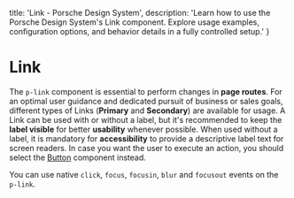
  title: 'Link - Porsche Design System',
  description: 'Learn how to use the Porsche Design System\'s Link component. Explore usage examples, configuration options, and behavior details in a fully controlled setup.'
}

# Link <ComponentStatus tagName="p-link"></ComponentStatus>

The `p-link` component is essential to perform changes in **page routes**. For an optimal user guidance and dedicated
pursuit of business or sales goals, different types of Links (**Primary** and **Secondary**) are available for usage. A
Link can be used with or without a label, but it's recommended to keep the **label visible** for better **usability**
whenever possible. When used without a label, it is mandatory for **accessibility** to provide a descriptive label text
for screen readers. In case you want the user to execute an action, you should select the [Button](/components/button/)
component instead.

You can use native `click`, `focus`, `focusin`, `blur` and `focusout` events on the `p-link`.

<Configurator tagName="p-link" story={linkStory} slotStories={linkSlotStories} />